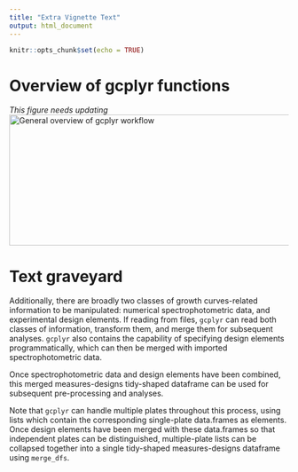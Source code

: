 ```yaml
---
title: "Extra Vignette Text"
output: html_document
---
```


```r
knitr::opts_chunk$set(echo = TRUE)
```

# Overview of gcplyr functions
*This figure needs updating*
![General overview of gcplyr workflow](pkg-workflow.png){#id .class width=7in height=2.45in}

# Text graveyard


Additionally, there are broadly two classes of growth curves-related information to be manipulated: numerical spectrophotometric data, and experimental design elements. If reading from files, `gcplyr` can read both classes of information, transform them, and merge them for subsequent analyses. `gcplyr` also contains the capability of specifying design elements programmatically, which can then be merged with imported spectrophotometric data.

Once spectrophotometric data and design elements have been combined, this merged measures-designs tidy-shaped dataframe can be used for subsequent pre-processing and analyses.



Note that `gcplyr` can handle multiple plates throughout this process, using lists which contain the corresponding single-plate data.frames as elements. Once design elements have been merged with these data.frames so that independent plates can be distinguished, multiple-plate lists can be collapsed together into a single tidy-shaped measures-designs dataframe using `merge_dfs`.
